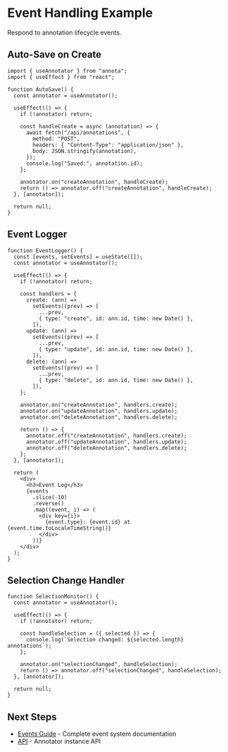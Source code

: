 # Event Handling Example

Respond to annotation lifecycle events.

## Auto-Save on Create

```tsx
import { useAnnotator } from "annota";
import { useEffect } from "react";

function AutoSave() {
  const annotator = useAnnotator();

  useEffect(() => {
    if (!annotator) return;

    const handleCreate = async (annotation) => {
      await fetch("/api/annotations", {
        method: "POST",
        headers: { "Content-Type": "application/json" },
        body: JSON.stringify(annotation),
      });
      console.log("Saved:", annotation.id);
    };

    annotator.on("createAnnotation", handleCreate);
    return () => annotator.off("createAnnotation", handleCreate);
  }, [annotator]);

  return null;
}
```

## Event Logger

```tsx
function EventLogger() {
  const [events, setEvents] = useState([]);
  const annotator = useAnnotator();

  useEffect(() => {
    if (!annotator) return;

    const handlers = {
      create: (ann) =>
        setEvents((prev) => [
          ...prev,
          { type: "create", id: ann.id, time: new Date() },
        ]),
      update: (ann) =>
        setEvents((prev) => [
          ...prev,
          { type: "update", id: ann.id, time: new Date() },
        ]),
      delete: (ann) =>
        setEvents((prev) => [
          ...prev,
          { type: "delete", id: ann.id, time: new Date() },
        ]),
    };

    annotator.on("createAnnotation", handlers.create);
    annotator.on("updateAnnotation", handlers.update);
    annotator.on("deleteAnnotation", handlers.delete);

    return () => {
      annotator.off("createAnnotation", handlers.create);
      annotator.off("updateAnnotation", handlers.update);
      annotator.off("deleteAnnotation", handlers.delete);
    };
  }, [annotator]);

  return (
    <div>
      <h3>Event Log</h3>
      {events
        .slice(-10)
        .reverse()
        .map((event, i) => (
          <div key={i}>
            {event.type}: {event.id} at {event.time.toLocaleTimeString()}
          </div>
        ))}
    </div>
  );
}
```

## Selection Change Handler

```tsx
function SelectionMonitor() {
  const annotator = useAnnotator();

  useEffect(() => {
    if (!annotator) return;

    const handleSelection = ({ selected }) => {
      console.log(`Selection changed: ${selected.length} annotations`);
    };

    annotator.on("selectionChanged", handleSelection);
    return () => annotator.off("selectionChanged", handleSelection);
  }, [annotator]);

  return null;
}
```

## Next Steps

- [Events Guide](/docs/guides/events) - Complete event system documentation
- [API](/api/annotator) - Annotator instance API
